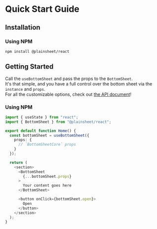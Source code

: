 # Quick Start Guide

## Installation

### Using NPM

```shell copy
npm install @plainsheet/react
```

## Getting Started

Call the `useBottomSheet` and pass the props to the `BottomSheet`.  
It's that simple, and you have a full control over the bottom sheet via the `instance` and `props`.  
For all the customizable options, check out [the API document](/apis/react)!

### Using NPM

```ts copy
import { useState } from "react";
import { BottomSheet } from "@plainsheet/react";

export default function Home() {
  const bottomSheet = useBottomSheet({
    props: {
      // `BottomSheetCore` props
    }
  });

  return (
    <section>
      <BottomSheet
        {...bottomSheet.props}
      >
        Your content goes here
      </BottomSheet>

      <button onClick={bottomSheet.open}>
        Open
      </button>
    </section>
  );
}
```
